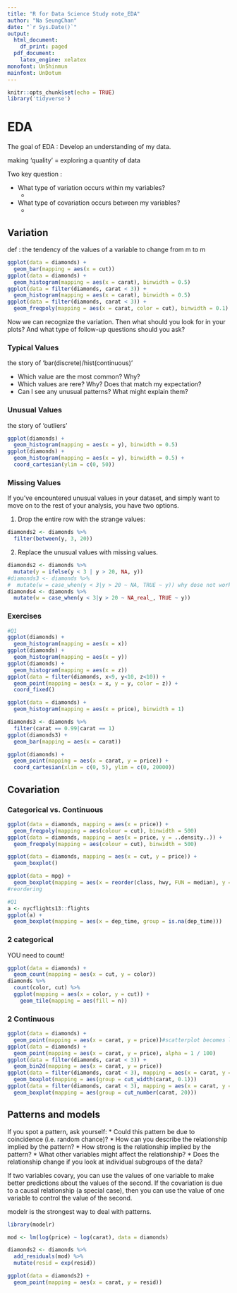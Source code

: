```yaml
---
title: "R for Data Science Study note_EDA"
author: "Na SeungChan"
date: "`r Sys.Date()`"
output:
  html_document:
    df_print: paged
  pdf_document:
    latex_engine: xelatex
monofont: UnShinmun
mainfont: UnDotum
---
```



```r
knitr::opts_chunk$set(echo = TRUE)
library('tidyverse')
```

# EDA

The goal of EDA : Develop an understanding of my data.

making 'quality' = exploring a quantity of data

Two key question :

* What type of variation occurs within my variables?
    *
* What type of covariation occurs between my variables?
    *


## Variation 

def : the tendency of the values of a variable to change from m to m


```r
ggplot(data = diamonds) +
  geom_bar(mapping = aes(x = cut))
ggplot(data = diamonds) + 
  geom_histogram(mapping = aes(x = carat), binwidth = 0.5)
ggplot(data = filter(diamonds, carat < 3)) +
  geom_histogram(mapping = aes(x = carat), binwidth = 0.5)
ggplot(data = filter(diamonds, carat < 3)) +
  geom_freqpoly(mapping = aes(x = carat, color = cut), binwidth = 0.1)
```

Now we can recognize the variation. Then what should you look for in your plots? And what type of follow-up questions should you ask?


### Typical Values

the story of 'bar(discrete)/hist(continuous)'

  * Which value are the most common? Why?
  * Which values are rere? Why? Does that match my expectation?
  * Can I see any unusual patterns? What might explain them?


### Unusual Values

the story of 'outliers'


```r
ggplot(diamonds) + 
  geom_histogram(mapping = aes(x = y), binwidth = 0.5)
ggplot(diamonds) + 
  geom_histogram(mapping = aes(x = y), binwidth = 0.5) +
  coord_cartesian(ylim = c(0, 50))
```


### Missing Values

If you’ve encountered unusual values in your dataset, and simply want to move on to the rest of your analysis, you have two options.


1. Drop the entire row with the strange values:

```r
diamonds2 <- diamonds %>% 
  filter(between(y, 3, 20))
```


2. Replace the unusual values with missing values.

```r
diamonds2 <- diamonds %>% 
  mutate(y = ifelse(y < 3 | y > 20, NA, y))
#diamonds3 <- diamonds %>%
#  mutate(w = case_when(y < 3|y > 20 ~ NA, TRUE ~ y)) why dose not work? 'NA' makes r think I want logical vector.
diamonds4 <- diamonds %>%
  mutate(w = case_when(y < 3|y > 20 ~ NA_real_, TRUE ~ y))
```



### Exercises

```r
#Q1
ggplot(diamonds) +
  geom_histogram(mapping = aes(x = x))
ggplot(diamonds) +
  geom_histogram(mapping = aes(x = y))
ggplot(diamonds) +
  geom_histogram(mapping = aes(x = z))
ggplot(data = filter(diamonds, x<9, y<10, z<10)) +
  geom_point(mapping = aes(x = x, y = y, color = z)) +
  coord_fixed()
```


```r
ggplot(data = diamonds) +
  geom_histogram(mapping = aes(x = price), binwidth = 1)
```


```r
diamonds3 <- diamonds %>%
  filter(carat == 0.99|carat == 1)
ggplot(diamonds3) + 
  geom_bar(mapping = aes(x = carat))
```



```r
ggplot(diamonds) + 
  geom_point(mapping = aes(x = carat, y = price)) +
  coord_cartesian(xlim = c(0, 5), ylim = c(0, 20000))
```



## Covariation

### Categorical vs. Continuous

```r
ggplot(data = diamonds, mapping = aes(x = price)) + 
  geom_freqpoly(mapping = aes(colour = cut), binwidth = 500)
ggplot(data = diamonds, mapping = aes(x = price, y = ..density..)) + 
  geom_freqpoly(mapping = aes(colour = cut), binwidth = 500)
```


```r
ggplot(data = diamonds, mapping = aes(x = cut, y = price)) +
  geom_boxplot()
```

```r
ggplot(data = mpg) +
  geom_boxplot(mapping = aes(x = reorder(class, hwy, FUN = median), y = hwy))
#reordering
```


```r
#Q1
a <- nycflights13::flights
ggplot(a) +
  geom_boxplot(mapping = aes(x = dep_time, group = is.na(dep_time)))
```


### 2 categorical

YOU need to count!

```r
ggplot(data = diamonds) +
  geom_count(mapping = aes(x = cut, y = color))
diamonds %>% 
  count(color, cut) %>%  
  ggplot(mapping = aes(x = color, y = cut)) +
    geom_tile(mapping = aes(fill = n))
```


### 2 Continuous

```r
ggplot(data = diamonds) +
  geom_point(mapping = aes(x = carat, y = price))#scatterplot becomes less useful
ggplot(data = diamonds) + 
  geom_point(mapping = aes(x = carat, y = price), alpha = 1 / 100)
ggplot(data = filter(diamonds, carat < 3)) +
  geom_bin2d(mapping = aes(x = carat, y = price))
ggplot(data = filter(diamonds, carat < 3), mapping = aes(x = carat, y = price)) + 
  geom_boxplot(mapping = aes(group = cut_width(carat, 0.1)))
ggplot(data = filter(diamonds, carat < 3), mapping = aes(x = carat, y = price)) + 
  geom_boxplot(mapping = aes(group = cut_number(carat, 20)))
```




## Patterns and models

If you spot a pattern, ask yourself:
* Could this pattern be due to coincidence (i.e. random chance)?
* How can you describe the relationship implied by the pattern?
* How strong is the relationship implied by the pattern?
* What other variables might affect the relationship?
* Does the relationship change if you look at individual subgroups of the data?

If two variables covary, you can use the values of one variable to make better predictions about the values of the second. If the covariation is due to a causal relationship (a special case), then you can use the value of one variable to control the value of the second.

modelr is the strongest way to deal with patterns.

```r
library(modelr)

mod <- lm(log(price) ~ log(carat), data = diamonds)

diamonds2 <- diamonds %>% 
  add_residuals(mod) %>% 
  mutate(resid = exp(resid))

ggplot(data = diamonds2) + 
  geom_point(mapping = aes(x = carat, y = resid))
```




